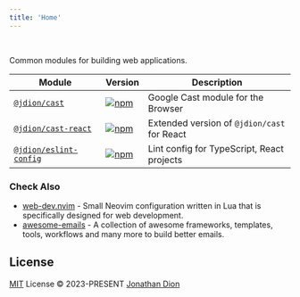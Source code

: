 ```yaml
---
title: 'Home'
---
```


<br/>

Common modules for building web applications.

| Module | Version | Description
|-|-|-|
| [`@jdion/cast`](/cast) | [![npm](https://img.shields.io/npm/v/@jdion/cast?color=1e2329&label=)](cast) | Google Cast module for the Browser
| [`@jdion/cast-react`](/cast#react) | [![npm](https://img.shields.io/npm/v/@jdion/cast-react?color=1e2329&label=)](https://npmjs.com/package/@jdion/cast-react) | Extended version of `@jdion/cast` for React
| [`@jdion/eslint-config`](/eslint-config) | [![npm](https://img.shields.io/npm/v/@jdion/eslint-config?color=1e2329&label=)](https://npmjs.com/package/@jdion/eslint-config) | Lint config for TypeScript, React projects

### Check Also

- [web-dev.nvim](https://github.com/jonathandion/web-dev.nvim) - Small Neovim configuration written in Lua that is specifically designed for web development.
- [awesome-emails](https://github.com/jonathandion/awesome-js-books) - A collection of awesome frameworks, templates, tools, workflows and many more to build better emails.

## License

[MIT](./LICENSE) License &copy; 2023-PRESENT [Jonathan Dion](https://github.com/jonathandion)
